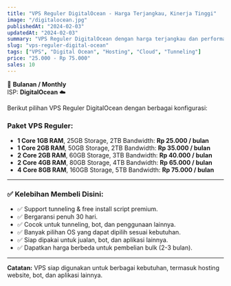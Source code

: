 ```yaml
---
title: "VPS Reguler DigitalOcean - Harga Terjangkau, Kinerja Tinggi"
image: "/digitalocean.jpg"
publishedAt: "2024-02-03"
updatedAt: "2024-02-03"
summary: "VPS Reguler DigitalOcean dengan harga terjangkau dan performa tinggi. Cocok untuk kebutuhan tunneling, bot, dan lebih banyak lagi."
slug: "vps-reguler-digital-ocean"
tags: ["VPS", "Digital Ocean", "Hosting", "Cloud", "Tunneling"]
price: "25.000 - Rp 75.000"
sales: 10
---
```


📅 **Bulanan / Monthly**  
ISP: **DigitalOcean** ☁️

Berikut pilihan VPS Reguler DigitalOcean dengan berbagai konfigurasi:

### Paket VPS Reguler:

- **1 Core 1GB RAM**, 25GB Storage, 2TB Bandwidth: **Rp 25.000 / bulan**
- **1 Core 2GB RAM**, 50GB Storage, 2TB Bandwidth: **Rp 35.000 / bulan**
- **2 Core 2GB RAM**, 60GB Storage, 3TB Bandwidth: **Rp 40.000 / bulan**
- **2 Core 4GB RAM**, 80GB Storage, 4TB Bandwidth: **Rp 65.000 / bulan**
- **4 Core 8GB RAM**, 160GB Storage, 5TB Bandwidth: **Rp 75.000 / bulan**

---

### ✅ **Kelebihan Membeli Disini:**

- ✅ Support tunneling & free install script premium.
- ✅ Bergaransi penuh 30 hari.
- ✅ Cocok untuk tunneling, bot, dan penggunaan lainnya.
- ✅ Banyak pilihan OS yang dapat dipilih sesuai kebutuhan.
- ✅ Siap dipakai untuk jualan, bot, dan aplikasi lainnya.
- ✅ Dapatkan harga berbeda untuk pembelian bulk (2-3 bulan).

---

**Catatan:** VPS siap digunakan untuk berbagai kebutuhan, termasuk hosting website, bot, dan aplikasi lainnya.
